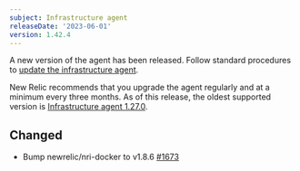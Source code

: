 ```yaml
---
subject: Infrastructure agent
releaseDate: '2023-06-01'
version: 1.42.4
---
```


A new version of the agent has been released. Follow standard procedures to [update the infrastructure agent](/docs/infrastructure/install-configure-manage-infrastructure/update-or-uninstall/update-infrastructure-agent).

New Relic recommends that you upgrade the agent regularly and at a minimum every three months. As of this release, the oldest supported version is [Infrastructure agent 1.27.0](/docs/release-notes/infrastructure-release-notes/infrastructure-agent-release-notes/new-relic-infrastructure-agent-1270/).

## Changed

* Bump newrelic/nri-docker to v1.8.6 [#1673](https://github.com/newrelic/infrastructure-agent/pull/1673)
